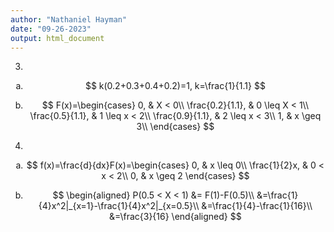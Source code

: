 ```yaml
---
author: "Nathaniel Hayman"
date: "09-26-2023"
output: html_document
---
```


3. 
a)
$$
k(0.2+0.3+0.4+0.2)=1, k=\frac{1}{1.1}
$$

b)
$$
F(x)=\begin{cases}
    0, & X < 0\\
    \frac{0.2}{1.1}, & 0 \leq X < 1\\
    \frac{0.5}{1.1}, & 1 \leq x < 2\\
    \frac{0.9}{1.1}, & 2 \leq x < 3\\
    1, & x \geq 3\\
\end{cases}
$$

4.
a)
$$
f(x)=\frac{d}{dx}F(x)=\begin{cases}
    0, & x \leq 0\\
    \frac{1}{2}x, & 0 < x < 2\\
    0, & x \geq 2
\end{cases}
$$

b)
$$
\begin{aligned}
P(0.5 < X < 1) &= F(1)-F(0.5)\\
&=\frac{1}{4}x^2|_{x=1}-\frac{1}{4}x^2|_{x=0.5}\\
&=\frac{1}{4}-\frac{1}{16}\\
&=\frac{3}{16}  
\end{aligned}
$$